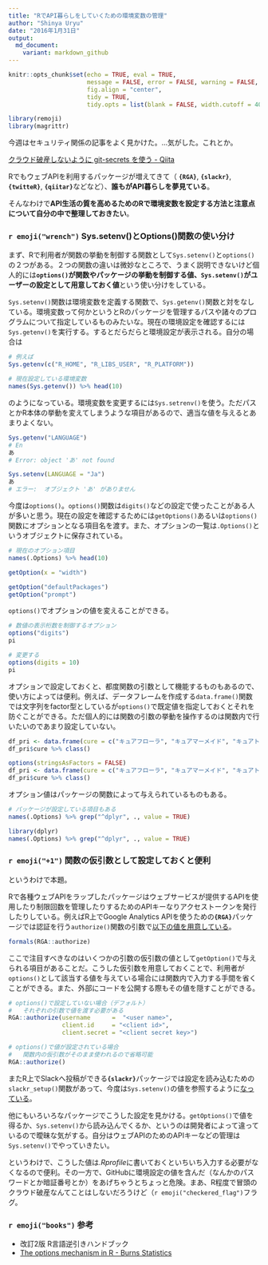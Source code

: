 ```yaml
---
title: "RでAPI暮らしをしていくための環境変数の管理" 
author: "Shinya Uryu"
date: "2016年1月31日"
output: 
  md_document:
    variant: markdown_github
---
```


```r
knitr::opts_chunk$set(echo = TRUE, eval = TRUE, 
                      message = FALSE, error = FALSE, warning = FALSE,
                      fig.align = "center",
                      tidy = TRUE,
                      tidy.opts = list(blank = FALSE, width.cutoff = 40))
```

```r
library(remoji)
library(magrittr)
```

今週はセキュリティ関係の記事をよく見かけた。...気がした。これとか。

[クラウド破産しないように git-secrets を使う - Qiita](http://qiita.com/pottava/items/4c602c97aacf10c058f1)

RでもウェブAPIを利用するパッケージが増えてきて（ **`{RGA}`**, **`{slackr}`**, **`{twitteR}`**, **`{qiitar}`**などなど）、**誰もがAPI暮らしを夢見ている**。

そんなわけで**API生活の質を高めるためのRで環境変数を設定する方法と注意点について自分の中で整理しておきたい**。

### `r emoji("wrench")` Sys.setenv()とOptions()関数の使い分け

まず、Rで利用者が関数の挙動を制御する関数として`Sys.setenv()`と`options()`の２つがある。２つの関数の違いは微妙なところで、うまく説明できないけど個人的には**`options()`が関数やパッケージの挙動を制御する値、`Sys.setenv()`がユーザーの設定として用意しておく値**という使い分けをしている。

`Sys.setenv()`関数は環境変数を定義する関数で、`Sys.getenv()`関数と対をなしている。環境変数って何かというとRのパッケージを管理するパスや諸々のプログラムについて指定しているものみたいな。現在の環境設定を確認するには`Sys.getenv()`を実行する。するとだらだらと環境設定が表示される。自分の場合は

```r
# 例えば
Sys.getenv(c("R_HOME", "R_LIBS_USER", "R_PLATFORM"))

# 現在設定している環境変数
names(Sys.getenv()) %>% head(10)
```

のようになっている。環境変数を変更するには`Sys.setrenv()`を使う。ただパスとかR本体の挙動を変えてしまうような項目があるので、適当な値を与えるとあまりよくない。

```r
Sys.getenv("LANGUAGE")
# En
あ
# Error: object 'あ' not found

Sys.setenv(LANGUAGE = "Ja")
あ
# エラー:  オブジェクト 'あ' がありません
```


今度は`options()`。`options()`関数は`digits()`などの設定で使ったことがある人が多いと思う。現在の設定を確認するためには`getOptions()`あるいは`options()`関数にオプションとなる項目名を渡す。また、オプションの一覧は`.Options()`というオブジェクトに保存されている。

```r
# 現在のオプション項目
names(.Options) %>% head(10)

getOption(x = "width")

getOption("defaultPackages")
getOption("prompt")
```

`options()`でオプションの値を変えることができる。

```r
# 数値の表示桁数を制御するオプション
options("digits")
pi

# 変更する
options(digits = 10)
pi
```

オプションで設定しておくと、都度関数の引数として機能するものもあるので、使い方によっては便利。例えば、データフレームを作成する`data.frame()`関数では文字列をfactor型としているが`options()`で既定値を指定しておくとそれを防ぐことができる。ただ個人的には関数の引数の挙動を操作するのは関数内で行いたいのであまり設定していない。

```r
df_pri <- data.frame(cure = c("キュアフローラ", "キュアマーメイド", "キュアトゥインクル", "キュアスカーレット"))
df_pri$cure %>% class()

options(stringsAsFactors = FALSE)
df_pri <- data.frame(cure = c("キュアフローラ", "キュアマーメイド", "キュアトゥインクル", "キュアスカーレット"))
df_pri$cure %>% class()
```

オプション値はパッケージの関数によって与えられているものもある。

```r
# パッケージが設定している項目もある
names(.Options) %>% grep("^dplyr", ., value = TRUE)

library(dplyr)
names(.Options) %>% grep("^dplyr", ., value = TRUE)
```

### `r emoji("+1")` 関数の仮引数として設定しておくと便利

というわけで本題。

Rで各種ウェブAPIをラップしたパッケージはウェブサービスが提供するAPIを使用したり制限回数を管理したりするためのAPIキーなりアクセストークンを発行したりしている。例えばR上でGoogle Analytics APIを使うための**`{RGA}`**パッケージでは認証を行う`authorize()`関数の引数で[以下の値を用意している](https://github.com/artemklevtsov/RGA/blob/4b2df4ba7256d530e229932a669265b37e9fc165/R/auth.R#L143-L147)。

```r
formals(RGA::authorize)
```

ここで注目すべきなのはいくつかの引数の仮引数の値として`getOption()`で与えられる項目があることだ。こうした仮引数を用意しておくことで、利用者が`options()`として該当する値を与えている場合には関数内で入力する手間を省くことができる。また、外部にコードを公開する際もその値を隠すことができる。

```r
# options()で設定していない場合（デフォルト）
#   それぞれの引数で値を渡す必要がある
RGA::authorize(username      =  "<user name>", 
               client.id     = "<client id>", 
               client.secret = "<client secret key>")

# options()で値が設定されている場合
#   関数内の仮引数がそのまま使われるので省略可能
RGA::authorize()
```

またR上でSlackへ投稿ができる**`{slackr}`**パッケージでは設定を読み込むための`slackr_setup()`関数があって、今度は`Sys.setenv()`の値を参照するように[なっている](https://github.com/hrbrmstr/slackr/blob/master/R/slackr_setup.r#L54-L59)。

他にもいろいろなパッケージでこうした設定を見かける。`getOptions()`で値を得るか、`Sys.setenv()`から読み込んでくるか、というのは開発者によって違っているので曖昧な気がする。自分はウェブAPIのためのAPIキーなどの管理は`Sys.setenv()`でやっていきたい。

というわけで、こうした値は*.Rprofile*に書いておくといちいち入力する必要がなくなるので便利。その一方で、GitHubに環境設定の値を含んだ（なんかのパスワードとか暗証番号とか）をあげちゃうとちょっと危険。まあ、R程度で冒頭のクラウド破産なんてことはしないだろうけど（`r emoji("checkered_flag")`フラグ。

### `r emoji("books")` 参考

* 改訂2版 R言語逆引きハンドブック
* [The options mechanism in R - Burns Statistics](http://www.burns-stat.com/the-options-mechanism-in-r/)
